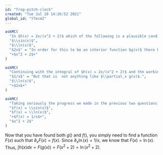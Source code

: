 ```yaml
---
id: "frog-pitch-clock"
created: "Tue Jul 20 14:26:52 2021"
global_id: "Y7ecmI"
---
```


```r
askMC(
  "In $h(x) = 2x/(x^2 + 2)$ which of the following is a plausible candidate for an interior function $g(x)$?",
  "$\\sin(x)$",
  "$\\ln(x)$",
  "$2x$" = "In order for this to be an interior function $g(x)$ there has to be some other function embracing it. $2x$ is standing proudly on its own, so it is not a good choice for $g(x)$",
  "+$x^2 + 2$+"
)
```

```r
askMC(
  "Continuing with the integral of $h(x) = 2x/(x^2 + 2)$ and the working guess that $g(x) = x^2 + 2$, do you see any part of $h()$ which is a match to $\\partial_x g()$?",
  "$1/x$" = "But that is  not anything like $\\partial_x g(x)$.",
  "$\\ln(x)$",
  "+$2x$+"
)
```

```r
askMC(
  "Taking seriously the progress we made in the previous two questions, we now need to write  $h(x)$ as $f(x^2 + 2) 2x$? What should $f()$ be to make this match $h(x)$?",
  "$f(x) = \\sin(x)$",
  "$f(x) = \\ln(x)$",
  "+$f(x) = 1/x$+",
  "$x^2 + 2$"
)
```

Now that you have found both $g()$ and $f()$, you simply need to find a function $F(x)$ such that $\partial_x F(x) = f(x)$.  Since $\partial_x \ln(x) = 1/x$, we know that $F(x) = \ln(x)$. Thus,  $\int h(x) dx = F(g(x)) = F(x^2 + 2) = \ln(x^2 + 2)$.

